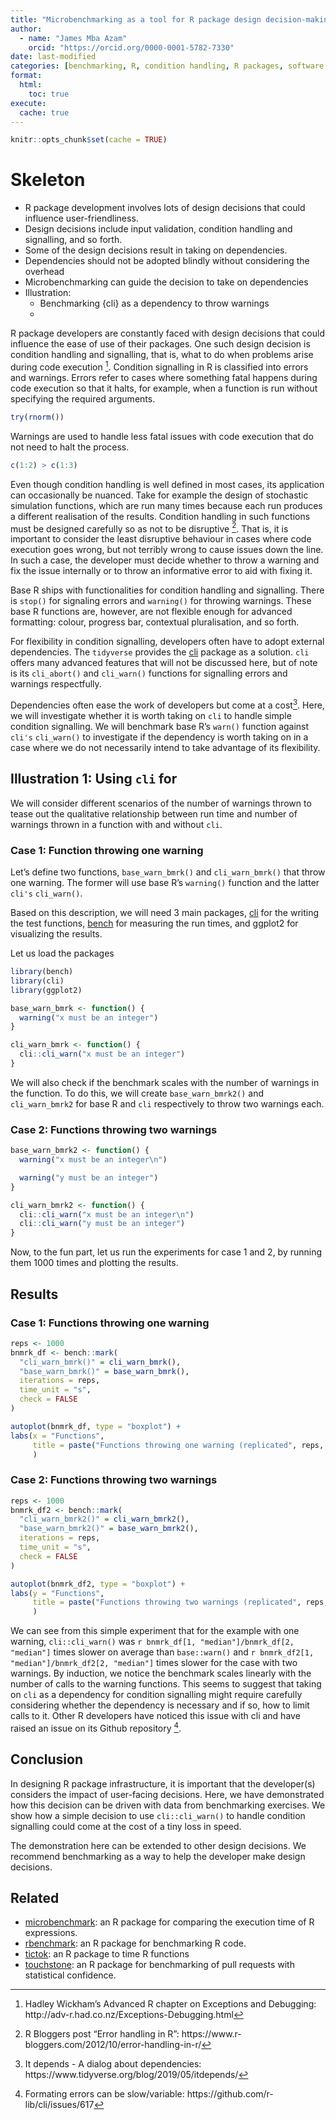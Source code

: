 ```yaml
---
title: "Microbenchmarking as a tool for R package design decision-making"
author:
  - name: "James Mba Azam"
    orcid: "https://orcid.org/0000-0001-5782-7330"
date: last-modified
categories: [benchmarking, R, condition handling, R packages, software architecture]
format:
  html:
    toc: true
execute: 
  cache: true
---
```


```r
knitr::opts_chunk$set(cache = TRUE)
```

# Skeleton

* R package development involves lots of design decisions that could influence
user-friendliness.
* Design decisions include input validation, condition handling and signalling, and
so forth.
* Some of the design decisions result in taking on dependencies.
* Dependencies should not be adopted blindly without considering the overhead
* Microbenchmarking can guide the decision to take on dependencies
* Illustration: 
  - Benchmarking {cli} as a dependency to throw warnings
  - 

R package developers are constantly faced with design decisions that could influence
the ease of use of their packages. One such design decision is condition handling and
signalling, that is, what to do when problems arise during code execution [^3].
Condition signalling in R is classified into errors and warnings. Errors refer
to cases where something fatal happens during code execution so that it halts,
for example, when a function is run without specifying the required arguments.
```r
try(rnorm())
```
Warnings are used to handle less fatal
issues with code execution that do not need to halt the process.
```r
c(1:2) > c(1:3)
```

Even though condition handling is well defined in most cases, its application can
occasionally be nuanced. Take for example the design of stochastic simulation functions, which
are run many times because each run produces a different realisation of the results.
Condition handling in such functions must be designed carefully so as not to be disruptive [^4].
That is, it is important to consider the least disruptive behaviour in cases where code execution goes wrong, but not terribly wrong to cause issues down the line. In such a case,
the developer must decide whether to throw a warning and fix the issue internally or
to throw an informative error to aid with fixing it.

Base R ships with functionalities for condition handling and signalling. There is
`stop()` for signaling errors and `warning()` for throwing warnings. These base R
functions are, however, are not flexible enough for advanced formatting: colour,
progress bar, contextual pluralisation, and so forth.

For flexibility in condition signalling, developers often have to adopt external dependencies.
The `tidyverse` provides the [cli](https://cli.r-lib.org/articles/semantic-cli.html) package as a solution. `cli` offers many advanced features that will not be discussed here, but of
note is its `cli_abort()` and `cli_warn()` functions for signalling errors and warnings
respectfully.

Dependencies often ease the work of developers but come at a cost[^5]. Here, we will
investigate whether it is worth taking on `cli` to handle simple condition signalling. 
We will benchmark base R's `warn()` function against `cli's` `cli_warn()` to investigate
if the dependency is worth taking on in a case where we do not necessarily intend to
take advantage of its flexibility.

## Illustration 1: Using `cli` for  

We will consider different scenarios of the number of warnings thrown to tease out
the qualitative relationship between run time and number of warnings thrown in a
function with and without `cli`.

### Case 1: Function throwing one warning

Let's define two functions, `base_warn_bmrk()` and `cli_warn_bmrk()` that throw one warning. The
former will use base R's `warning()` function and the latter `cli's` `cli_warn()`.

Based on this description, we will need 3 main packages, [cli](https://cli.r-lib.org/articles/semantic-cli.html) for the writing the test functions, [bench](https://cran.r-project.org/web/packages/bench/index.html) for measuring the run times,
and ggplot2 for visualizing the results.

Let us load the packages

```r
library(bench)
library(cli)
library(ggplot2)

base_warn_bmrk <- function() {
  warning("x must be an integer")
}

cli_warn_bmrk <- function() {
  cli::cli_warn("x must be an integer")
}
```

We will also check if the benchmark scales with the number of warnings in the
function. To do this, we will create `base_warn_bmrk2()` and `cli_warn_bmrk2`
for base R and `cli` respectively to throw two warnings each.

### Case 2: Functions throwing two warnings

```r
base_warn_bmrk2 <- function() {
  warning("x must be an integer\n")

  warning("y must be an integer")
}

cli_warn_bmrk2 <- function() {
  cli::cli_warn("x must be an integer\n")
  cli::cli_warn("y must be an integer")
}
```

Now, to the fun part, let us run the experiments for case 1 and 2, by running them 
$1000$ times and plotting the results.

## Results

### Case 1: Functions throwing one warning

```r
reps <- 1000
bnmrk_df <- bench::mark(
  "cli_warn_bmrk()" = cli_warn_bmrk(),
  "base_warn_bmrk()" = base_warn_bmrk(),
  iterations = reps,
  time_unit = "s",
  check = FALSE
)

autoplot(bnmrk_df, type = "boxplot") +
labs(x = "Functions",
     title = paste("Functions throwing one warning (replicated", reps, 'times)')
     )
```

### Case 2: Functions throwing two warnings

```r
reps <- 1000
bnmrk_df2 <- bench::mark(
  "cli_warn_bmrk2()" = cli_warn_bmrk2(),
  "base_warn_bmrk2()" = base_warn_bmrk2(),
  iterations = reps,
  time_unit = "s",
  check = FALSE
)

autoplot(bnmrk_df2, type = "boxplot") +
labs(y = "Functions",
     title = paste("Functions throwing two warnings (replicated", reps, 'times)')
     )
```

We can see from this simple experiment that for the example with one warning, `cli::cli_warn()` was `r bnmrk_df[1, "median"]/bnmrk_df[2, "median"]` times slower on average than `base::warn()` and `r bnmrk_df2[1, "median"]/bnmrk_df2[2, "median"]` times slower for the case with two warnings. 
By induction, we notice the benchmark scales linearly with the number of calls to the warning functions. This seems to suggest that taking on
`cli` as a dependency for condition signalling might require carefully considering
whether the dependency is necessary and if so, how to limit calls to it. Other R developers
have noticed this issue with cli and have raised an issue on its Github repository [^6].

## Conclusion

In designing R package infrastructure, it is important that the developer(s)
considers the impact of user-facing decisions. Here, we have demonstrated
how this decision can be driven with data from benchmarking exercises.
We show how a simple decision to use `cli::cli_warn()` to handle condition
signalling could come at the cost of a tiny loss in speed.

The demonstration here can be extended to other design decisions.
We recommend benchmarking as a way to help the developer make design
decisions.

## Related

* [microbenchmark](https://github.com/joshuaulrich/microbenchmark): an R package for comparing the execution time of R expressions.
* [rbenchmark](https://code.google.com/archive/p/rbenchmark/): an R package for benchmarking R code.
* [tictok](https://github.com/collectivemedia/tictoc): an R package to time R functions
* [touchstone](https://github.com/lorenzwalthert/touchstone/tree/main): an R package for
benchmarking of pull requests with statistical confidence.

<!-- [^1]: Donald Knuth's quoted as having said, "The real problem is that programmers have spent far too much time worrying about efficiency in the wrong places and at the wrong times; premature optimization is the root of all evil (or at least most of it) in programming." (See https://en.wikiquote.org/wiki/Donald_Knuth) -->
[^2]: Benchmark (Wikipedia): https://en.wikipedia.org/wiki/Benchmark_(computing)
[^3]:  Hadley Wickham's Advanced R chapter on Exceptions and Debugging: http://adv-r.had.co.nz/Exceptions-Debugging.html
[^4]: R Bloggers post "Error handling in R": https://www.r-bloggers.com/2012/10/error-handling-in-r/
[^5]: It depends - A dialog about dependencies: https://www.tidyverse.org/blog/2019/05/itdepends/
[^6]: Formating errors can be slow/variable: https://github.com/r-lib/cli/issues/617
